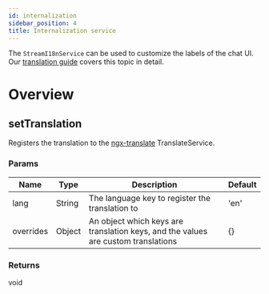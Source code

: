 ```yaml
---
id: internalization
sidebar_position: 4
title: Internalization service
---
```


The `StreamI18nService` can be used to customize the labels of the chat UI. Our [translation guide](../concepts/translation.mdx) covers this topic in detail.

# Overview

## setTranslation

Registers the translation to the [ngx-translate](https://github.com/ngx-translate/core) TranslateService.

### Params

| Name      | Type   | Description                                                                       | Default |
| --------- | ------ | --------------------------------------------------------------------------------- | ------- |
| lang      | String | The language key to register the translation to                                   | 'en'    |
| overrides | Object | An object which keys are translation keys, and the values are custom translations | {}      |

### Returns

void

